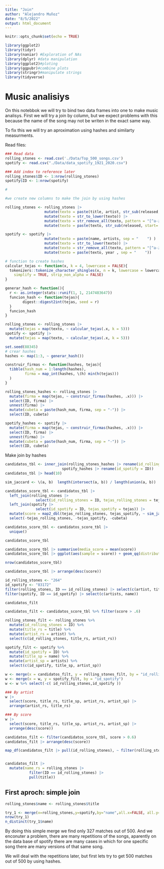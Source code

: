 ```yaml
---
title: "Join"
author: "Alejandro Muñoz"
date: "8/5/2022"
output: html_document
---
```


```r
knitr::opts_chunk$set(echo = TRUE)
```

```r
library(ggplot2)
library(tidyr)
library(naniar) #Exploration of NAs
library(dplyr) #data manipulation
library(ggplot2)#ploting
library(ggpubr)#combine plots
library(stringr)#manipulate strings
library(tidyverse)
```


# Music analisiys 

On this notebbok we will try to bind two data frames into one to make music analisys. 
First we will try a join by column, but we expect problems with this because the name of the song may not be writen in the exact same way. 

To fix this we will try an aproximation using hashes and similarty measurments.


Read files:

```r
### Read data
rolling_stones <- read.csv('./Data/Top_500_songs.csv')
spotify <- read.csv("./Data/data_spotify_1921_2020.csv")

### Add index to reference later
rolling_stones$ID <- 1:nrow(rolling_stones)
spotify$ID <- 1:nrow(spotify)

#
```



```r
#we create new columns to make the join by using hashes 

rolling_stones <- rolling_stones |>
                  mutate(texto = paste(title, artist, str_sub(released, start= -4) , sep = "    ")) |>
                  mutate(texto = str_to_lower(texto)) |> 
                  mutate(texto = str_remove_all(texto, pattern = "[^a-z -]")) |>
                  mutate(texto = paste(texto, str_sub(released, start= -4) , sep = "    "))

spotify <- spotify |> 
                  mutate(texto = paste(name, artists, sep = "    ") ) |>
                  mutate(texto = str_to_lower(texto)) |> 
                  mutate(texto = str_remove_all(texto, pattern = "[^a-z -]")) |>
                  mutate(texto = paste(texto, year , sep = "    "))
```



```r
# function to create hashes
calcular_tejas <- function(x, k = 4, lowercase = FALSE){
  tokenizers::tokenize_character_shingles(x, n = k, lowercase = lowercase,
    simplify = TRUE, strip_non_alpha = FALSE)
}

generar_hash <- function(){
  r <- as.integer(stats::runif(1, 1, 2147483647))
  funcion_hash <- function(tejas){
        digest::digest2int(tejas, seed = r) 
  }
  funcion_hash
}
```



```r
rolling_stones <- rolling_stones |> 
  mutate(tejas = map(texto, ~ calcular_tejas(.x, k = 5)))
spotify <- spotify |> 
  mutate(tejas = map(texto, ~ calcular_tejas(.x, k = 5)))
```



```r
set.seed(88345)
# crear hashes
hashes <- map(1:3, ~ generar_hash())

construir_firmas <- function(hashes, tejas){
  tibble(hash_num = 1:length(hashes), 
         firma = map_int(hashes, \(h) min(h(tejas)))
  )
}

rolling_stones_hashes <- rolling_stones |> 
  mutate(firma = map(tejas, ~ construir_firmas(hashes, .x))) |> 
  select(ID, firma) |> 
  unnest(firma) |> 
  mutate(cubeta = paste(hash_num, firma, sep = "-")) |> 
  select(ID, cubeta)

spotify_hashes <- spotify |> 
  mutate(firma = map(tejas, ~ construir_firmas(hashes, .x))) |> 
  select(ID, firma) |> 
  unnest(firma) |> 
  mutate(cubeta = paste(hash_num, firma, sep = "-")) |> 
  select(ID, cubeta)
```

Make join by hashes

```r
candidatos_tbl <- inner_join(rolling_stones_hashes |> rename(id_rolling_stones = ID), 
                          spotify_hashes |> rename(id_spotify = ID))
candidatos_tbl |> head(10)
```



```r
sim_jaccard <- \(a, b)  length(intersect(a, b)) / length(union(a, b)) 

candidatos_score_tbl <- candidatos_tbl |> 
  left_join(rolling_stones |>
              select(id_rolling_stones = ID, tejas_rolling_stones = tejas)) |> 
  left_join(spotify |> 
              select(id_spotify = ID, tejas_spotify = tejas)) |> 
  mutate(score = map2_dbl(tejas_rolling_stones, tejas_spotify, ~ sim_jaccard(.x, .y))) |> 
  select(-tejas_rolling_stones, -tejas_spotify, -cubeta)

candidatos_score_tbl <- candidatos_score_tbl |> 
  unique()

candidatos_score_tbl
```



```r
candidatos_score_tbl |> summarise(media_score = mean(score))
candidatos_score_tbl |> ggplot(aes(sample = score)) + geom_qq(distribution = stats::qunif)
```



```r
nrow(candidatos_score_tbl)
```



```r
candidatos_score_tbl |> arrange(desc(score))
```



```r
id_rolling_stones <- "264"
id_spotify <- "83172"
filter(rolling_stones, ID == id_rolling_stones) |> select(c(artist, title))
filter(spotify, ID == id_spotify) |> select(c(artists, name))
```


```r
candidatos_filt
```

```r
candidatos_filt <- candidatos_score_tbl %>% filter(score > .6)

rolling_stones_filt <- rolling_stones %>%
  mutate(id_rolling_stones = ID) %>%
  mutate(title_rs = title) %>%
  mutate(artist_rs = artist) %>%
  select(c(id_rolling_stones, title_rs, artist_rs))

spotify_filt <- spotify %>%
  mutate(id_spotify = ID) %>%
  mutate(title_sp = name) %>%
  mutate(artist_sp = artists) %>%
  select(c(id_spotify, title_sp, artist_sp))

w <- merge(x = candidatos_filt, y = rolling_stones_filt, by = "id_rolling_stones")
w <- merge(x = w, y = spotify_filt, by = "id_spotify")
w <- w %>% select(-c( id_rolling_stones,id_spotify ))
```

```r
### By artist
w |> 
  select(score, title_rs, title_sp, artist_rs, artist_sp) |>
  arrange(artist_rs, title_rs)
```


```r
### By score
w |> 
  select(score, title_rs, title_sp, artist_rs, artist_sp) |>
  arrange(desc(score))
```

```r
candidatos_filt <- filter(candidatos_score_tbl, score > 0.6)
candidatos_filt |> arrange(desc(score))
```

```r
map_df(candidatos_filt |> pull(id_rolling_stones), ~ filter(rolling_stones, ID == .x) |> pull(title))


candidatos_filt |>
  mutate(name_rs = rolling_stones |> 
           filter(ID == id_rolling_stones) |>
           pull(title))
```



## First aproch: simple join
```r
rolling_stones$name <- rolling_stones$title

try_1 <- merge(x=rolling_stones,y=spotify,by="name",all.x=FALSE, all.y=FALSE)
nrow(try_1)
n_distinct(try_1$name)
```
By doing this simple merge we find only 327 matches out of 500. And we enconuter a problem, there are many repetitions of the songs, aparently on the data base of spotify there are many cases in which for one specific song there are many versions of that same song. 

We will deal with the repetitions later, but first lets try to get 500 matches out of 500 by using hashes. 




